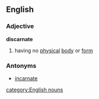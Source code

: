 ==English==
===Adjective===
'''discarnate'''
# having no [[physical]] [[body]] or [[form]]
===Antonyms===
*[[incarnate]]
[[category:English nouns]]